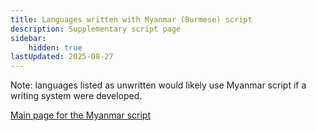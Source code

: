 ```yaml
---
title: Languages written with Myanmar (Burmese) script
description: Supplementary script page
sidebar:
    hidden: true
lastUpdated: 2025-08-27
---
```



Note: languages listed as unwritten would likely use Myanmar script if a writing system were developed.

<WsList script='Mymr' />

[Main page for the Myanmar script](/scrlang/script-mymr)

